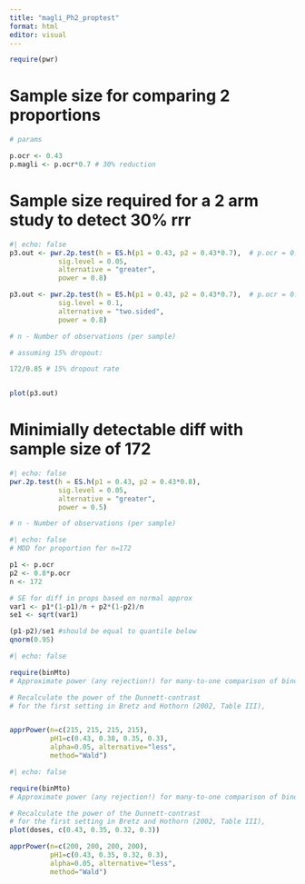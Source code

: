 ```yaml
---
title: "magli_Ph2_proptest"
format: html
editor: visual
---
```


```r
require(pwr)

```

# Sample size for comparing 2 proportions

```r
# params

p.ocr <- 0.43
p.magli <- p.ocr*0.7 # 30% reduction
```

# Sample size required for a 2 arm study to detect 30% rrr

```r
#| echo: false
p3.out <- pwr.2p.test(h = ES.h(p1 = 0.43, p2 = 0.43*0.7),  # p.ocr = 0.43 at 2 yrs for cCDP12)
            sig.level = 0.05, 
            alternative = "greater", 
            power = 0.8)

p3.out <- pwr.2p.test(h = ES.h(p1 = 0.43, p2 = 0.43*0.7),  # p.ocr = 0.43 at 2 yrs for cCDP12)
            sig.level = 0.1, 
            alternative = "two.sided", 
            power = 0.8)

# n	- Number of observations (per sample)

# assuming 15% dropout:

172/0.85 # 15% dropout rate


plot(p3.out)
```

# Minimially detectable diff with sample size of 172

```r
#| echo: false
pwr.2p.test(h = ES.h(p1 = 0.43, p2 = 0.43*0.8), 
            sig.level = 0.05, 
            alternative = "greater", 
            power = 0.5)

# n	- Number of observations (per sample)

```
```r
#| echo: false
# MDD for proportion for n=172

p1 <- p.ocr
p2 <- 0.8*p.ocr
n <- 172

# SE for diff in props based on normal approx
var1 <- p1*(1-p1)/n + p2*(1-p2)/n
se1 <- sqrt(var1)

(p1-p2)/se1 #should be equal to quantile below
qnorm(0.95)
```



```r
#| echo: false

require(binMto)
# Approximate power (any rejection!) for many-to-one comparison of binomial proportions

# Recalculate the power of the Dunnett-contrast
# for the first setting in Bretz and Hothorn (2002, Table III),


apprPower(n=c(215, 215, 215, 215),
          pH1=c(0.43, 0.38, 0.35, 0.3), 
          alpha=0.05, alternative="less", 
          method="Wald")

```
```r
#| echo: false

require(binMto)
# Approximate power (any rejection!) for many-to-one comparison of binomial proportions

# Recalculate the power of the Dunnett-contrast
# for the first setting in Bretz and Hothorn (2002, Table III),
plot(doses, c(0.43, 0.35, 0.32, 0.3))

apprPower(n=c(200, 200, 200, 200),
          pH1=c(0.43, 0.35, 0.32, 0.3), 
          alpha=0.05, alternative="less", 
          method="Wald")

```
